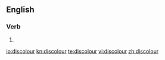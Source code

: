 ==English==

===Verb===
{{en-verb}}

#{{alternative spelling of|[[discolor]]}}

[[io:discolour]]
[[kn:discolour]]
[[te:discolour]]
[[vi:discolour]]
[[zh:discolour]]